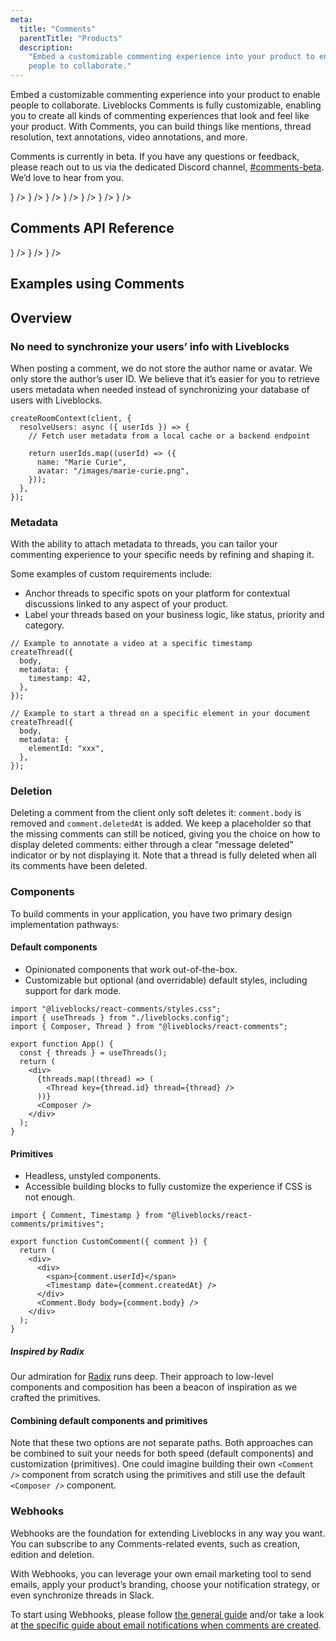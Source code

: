 ```yaml
---
meta:
  title: "Comments"
  parentTitle: "Products"
  description:
    "Embed a customizable commenting experience into your product to enable
    people to collaborate."
---
```


Embed a customizable commenting experience into your product to enable people to
collaborate. Liveblocks Comments is fully customizable, enabling you to create
all kinds of commenting experiences that look and feel like your product. With
Comments, you can build things like mentions, thread resolution, text
annotations, video annotations, and more.

<Banner title="Public beta">

Comments is currently in beta. If you have any questions or feedback, please
reach out to us via the dedicated Discord channel,
[#comments-beta](https://discord.com/channels/913109211746009108/1126614905160749097).
We’d love to hear from you.

</Banner>

<ListGrid columns={2}>
  <DocsCard
    type="technology"
    title="Users and mentions"
    href="/docs/products/comments/users-and-mentions"
    description="..."
    visual={<DocsMentionIcon className="fill-product-icon-brand h-auto w-6" />}
  />
  <DocsCard
    type="technology"
    title="Default components"
    href="/docs/products/comments/default-components"
    description="..."
    visual={
      <DocsDefaultComponentsIcon className="fill-product-icon-brand h-auto w-6" />
    }
  />
  <DocsCard
    type="technology"
    title="Hooks"
    href="/docs/products/comments/hooks"
    description="..."
    visual={<DocsHooksIcon className="fill-product-icon-brand h-auto w-6" />}
  />
  <DocsCard
    type="technology"
    title="Metadata"
    href="/docs/products/comments/metadata"
    description="..."
    visual={<DocsMetadataIcon className="fill-product-icon-brand h-auto w-6" />}
  />
  <DocsCard
    type="technology"
    title="Primitives"
    href="/docs/products/comments/primitives"
    description="..."
    visual={
      <DocsPrimitivesIcon className="fill-product-icon-brand h-auto w-6" />
    }
  />
  <DocsCard
    type="technology"
    title="Styling"
    href="/docs/products/comments/styling"
    description="..."
    visual={<DocsStylingIcon className="fill-product-icon-brand h-auto w-6" />}
  />
  <DocsCard
    type="technology"
    title="Notifications"
    href="/docs/products/comments/notifications"
    description="..."
    visual={
      <DocsNotificationsIcon className="fill-product-icon-brand h-auto w-6" />
    }
  />
</ListGrid>

## Comments API Reference

<ListGrid columns={2}>
  <DocsCard
    type="technology"
    title="React"
    href="/docs/api-reference/liveblocks-react#Comments"
    description="@liveblocks/react"
    visual={<DocsReactIcon />}
  />
  <DocsCard
    type="technology"
    title="React Comments"
    href="/docs/api-reference/liveblocks-react-comments"
    description="@liveblocks/react-comments"
    visual={<DocsReactIcon />}
  />
  <DocsCard
    type="technology"
    title="REST API"
    href="/docs/api-reference/rest-api-endpoints#Comments"
    description="HTTP endpoints"
    visual={<DocsApiIcon />}
  />
</ListGrid>

## Examples using Comments

<ListGrid columns={2}>
  <ExampleCard
    example={{
      title: "Comments",
      slug: "comments/nextjs-comments",
      image: "/images/examples/thumbnails/comments.jpg",
    }}
    technologies={["nextjs", "react"]}
    openInNewWindow
  />
  <ExampleCard
    example={{
      title: "Video Comments",
      slug: "video-comments/nextjs-comments-video",
      image: "/images/examples/thumbnails/comments-video.png",
    }}
    technologies={["nextjs"]}
    openInNewWindow
  />
  <ExampleCard
    example={{
      title: "Overlay Comments",
      slug: "overlay-comments/nextjs-comments-overlay",
      image: "/images/examples/thumbnails/comments-overlay.png",
    }}
    technologies={["nextjs"]}
    openInNewWindow
  />
  <ExampleCard
    example={{
      title: "Text Editor Comments",
      slug: "text-editor-comments/nextjs-comments-tiptap",
      image: "/images/examples/thumbnails/comments-text-editor.png",
    }}
    technologies={["nextjs"]}
    openInNewWindow
  />
</ListGrid>

## Overview

### No need to synchronize your users’ info with Liveblocks

When posting a comment, we do not store the author name or avatar. We only store
the author’s user ID. We believe that it’s easier for you to retrieve users
metadata when needed instead of synchronizing your database of users with
Liveblocks.

```tsx
createRoomContext(client, {
  resolveUsers: async ({ userIds }) => {
    // Fetch user metadata from a local cache or a backend endpoint

    return userIds.map((userId) => ({
      name: "Marie Curie",
      avatar: "/images/marie-curie.png",
    }));
  },
});
```

### Metadata

With the ability to attach metadata to threads, you can tailor your commenting
experience to your specific needs by refining and shaping it.

Some examples of custom requirements include:

- Anchor threads to specific spots on your platform for contextual discussions
  linked to any aspect of your product.
- Label your threads based on your business logic, like status, priority and
  category.

```tsx
// Example to annotate a video at a specific timestamp
createThread({
  body,
  metadata: {
    timestamp: 42,
  },
});

// Example to start a thread on a specific element in your document
createThread({
  body,
  metadata: {
    elementId: "xxx",
  },
});
```

### Deletion

Deleting a comment from the client only soft deletes it: `comment.body` is
removed and `comment.deletedAt` is added. We keep a placeholder so that the
missing comments can still be noticed, giving you the choice on how to display
deleted comments: either through a clear “message deleted” indicator or by not
displaying it. Note that a thread is fully deleted when all its comments have
been deleted.

### Components

To build comments in your application, you have two primary design
implementation pathways:

#### Default components

- Opinionated components that work out-of-the-box.
- Customizable but optional (and overridable) default styles, including support
  for dark mode.

```tsx file="App.tsx" highlight="1,3,10,12"
import "@liveblocks/react-comments/styles.css";
import { useThreads } from "./liveblocks.config";
import { Composer, Thread } from "@liveblocks/react-comments";

export function App() {
  const { threads } = useThreads();
  return (
    <div>
      {threads.map((thread) => (
        <Thread key={thread.id} thread={thread} />
      ))}
      <Composer />
    </div>
  );
}
```

#### Primitives

- Headless, unstyled components.
- Accessible building blocks to fully customize the experience if CSS is not
  enough.

```tsx file="CustomComment.tsx" highlight="1,8,10"
import { Comment, Timestamp } from "@liveblocks/react-comments/primitives";

export function CustomComment({ comment }) {
  return (
    <div>
      <div>
        <span>{comment.userId}</span>
        <Timestamp date={comment.createdAt} />
      </div>
      <Comment.Body body={comment.body} />
    </div>
  );
}
```

##### Inspired by Radix

Our admiration for [Radix](https://www.radix-ui.com/) runs deep. Their approach
to low-level components and composition has been a beacon of inspiration as we
crafted the primitives.

#### Combining default components and primitives

Note that these two options are not separate paths. Both approaches can be
combined to suit your needs for both speed (default components) and
customization (primitives). One could imagine building their own `<Comment />`
component from scratch using the primitives and still use the default
`<Composer />` component.

### Webhooks

Webhooks are the foundation for extending Liveblocks in any way you want. You
can subscribe to any Comments-related events, such as creation, edition and
deletion.

With Webhooks, you can leverage your own email marketing tool to send emails,
apply your product’s branding, choose your notification strategy, or even
synchronize threads in Slack.

To start using Webhooks, please follow
[the general guide](/docs/platform/webhooks) and/or take a look at
[the specific guide about email notifications when comments are created](/docs/guides/how-to-send-email-notifications-when-comments-are-created).
